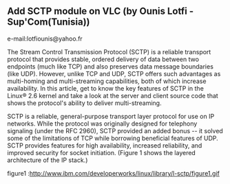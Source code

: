 == Add SCTP module on VLC (by Ounis Lotfi -Sup'Com(Tunisia))==

e-mail:lotfiounis@yahoo.fr

The Stream Control Transmission Protocol (SCTP) is a reliable transport protocol that provides stable, ordered delivery of data between two endpoints (much like TCP) and also preserves data message boundaries (like UDP). However, unlike TCP and UDP, SCTP offers such advantages as multi-homing and multi-streaming capabilities, both of which increase availability. In this article, get to know the key features of SCTP in the Linux® 2.6 kernel and take a look at the server and client source code that shows the protocol's ability to deliver multi-streaming.

SCTP is a reliable, general-purpose transport layer protocol for use on IP networks. While the protocol was originally designed for telephony signaling (under the RFC 2960), SCTP provided an added bonus -- it solved some of the limitations of TCP while borrowing beneficial features of UDP. SCTP provides features for high availability, increased reliability, and improved security for socket initiation. (Figure 1 shows the layered architecture of the IP stack.)

figure1 :http://www.ibm.com/developerworks/linux/library/l-sctp/figure1.gif